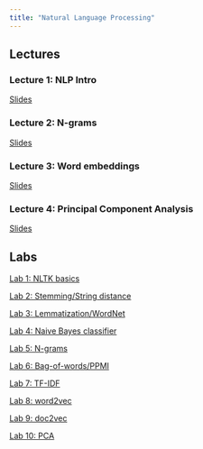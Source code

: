 ```yaml
---
title: "Natural Language Processing"
---
```



## Lectures

### Lecture 1: NLP Intro

[Slides](./nlp_lec1.qmd)

### Lecture 2: N-grams

[Slides](https://web.stanford.edu/~jurafsky/slp3/slides/lm24aug.pdf)

### Lecture 3: Word embeddings

[Slides](./nlp_lec3.qmd)

### Lecture 4: Principal Component Analysis

[Slides](./nlp_lec4.qmd)

## Labs

[Lab 1: NLTK basics](./nlp_lab1.qmd)

[Lab 2: Stemming/String distance](./nlp_lab2.qmd)

[Lab 3: Lemmatization/WordNet](./nlp_lab3.qmd)

[Lab 4: Naive Bayes classifier](./nlp_lab4.qmd)

[Lab 5: N-grams](./nlp_lab5.qmd)

[Lab 6: Bag-of-words/PPMI](./nlp_lab6.qmd)

[Lab 7: TF-IDF](./nlp_lab7.qmd)

[Lab 8: word2vec](./nlp_lab8.qmd)

[Lab 9: doc2vec](./nlp_lab9.qmd)

[Lab 10: PCA](./nlp_lab10.qmd)
